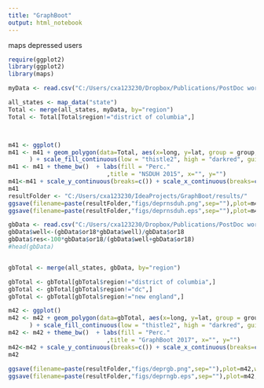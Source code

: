 ```yaml
---
title: "GraphBoot"
output: html_notebook
---
```


maps depressed users

```r
 
require(ggplot2)
library(ggplot2)
library(maps)

myData <- read.csv("C:/Users/cxa123230/Dropbox/Publications/PostDoc work/GraphBoot/validation data/2015anyillness.txt",header=TRUE,sep="\t")

all_states <- map_data("state")
Total <- merge(all_states, myData, by="region")
Total <- Total[Total$region!="district of columbia",]



m41 <- ggplot()
m41 <- m41 + geom_polygon(data=Total, aes(x=long, y=lat, group = group, fill=Total$or18),colour="white"
      ) + scale_fill_continuous(low = "thistle2", high = "darkred", guide="colorbar")
m41 <- m41 + theme_bw()  + labs(fill = "Perc." 
                            ,title = "NSDUH 2015", x="", y="")
m41<-m41 + scale_y_continuous(breaks=c()) + scale_x_continuous(breaks=c()) + theme(panel.border =  element_blank())+theme(text = element_text(size=16))
m41
resultFolder <- "C:/Users/cxa123230/IdeaProjects/GraphBoot/results/"
ggsave(filename=paste(resultFolder,"figs/deprnsduh.png",sep=""),plot=m41,width=6,height=4,unit="in")
ggsave(filename=paste(resultFolder,"figs/deprnsduh.eps",sep=""),plot=m41,width=6,height=4,unit="in")

gbData <- read.csv("C:/Users/cxa123230/Dropbox/Publications/PostDoc work/GraphBoot/validation data/2015GB.txt",header=TRUE,sep="\t")
gbData$well<-(gbData$or18*gbData$well)/gbData$or18
gbData$res<-100*gbData$or18/(gbData$well+gbData$or18)
#head(gbData)


gbTotal <- merge(all_states, gbData, by="region")

gbTotal <- gbTotal[gbTotal$region!="district of columbia",]
gbTotal <- gbTotal[gbTotal$region!="dc",]
gbTotal <- gbTotal[gbTotal$region!="new england",]

m42 <- ggplot()
m42 <- m42 + geom_polygon(data=gbTotal, aes(x=long, y=lat, group = group, fill=res),colour="white"
      ) + scale_fill_continuous(low = "thistle2", high = "darkred", guide="colorbar")
m42 <- m42 + theme_bw()  + labs(fill = "Perc." 
                            ,title = "GraphBoot 2017", x="", y="")
m42<-m42 + scale_y_continuous(breaks=c()) + scale_x_continuous(breaks=c()) + theme(panel.border =  element_blank())+theme(text = element_text(size=16))
m42
 
ggsave(filename=paste(resultFolder,"figs/deprgb.png",sep=""),plot=m42,width=6,height=4,unit="in")
ggsave(filename=paste(resultFolder,"figs/deprngb.eps",sep=""),plot=m42,width=6,height=4,unit="in")
```

 
